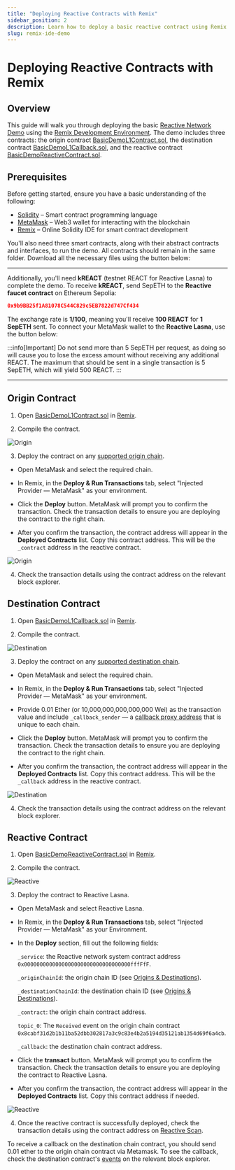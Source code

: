 ```yaml
---
title: "Deploying Reactive Contracts with Remix"
sidebar_position: 2
description: Learn how to deploy a basic reactive contract using Remix IDE. Ideal for mastering Reactive Network fundamentals.
slug: remix-ide-demo
---
```



# Deploying Reactive Contracts with Remix

## Overview

This guide will walk you through deploying the basic [Reactive Network Demo](https://github.com/Reactive-Network/reactive-smart-contract-demos/tree/main/src/demos/basic) using the [Remix Development Environment](https://remix.ethereum.org/). The demo includes three contracts: the origin contract [BasicDemoL1Contract.sol](https://github.com/Reactive-Network/reactive-smart-contract-demos/blob/main/src/demos/basic/BasicDemoL1Contract.sol), the destination contract [BasicDemoL1Callback.sol](https://github.com/Reactive-Network/reactive-smart-contract-demos/blob/main/src/demos/basic/BasicDemoL1Callback.sol), and the reactive contract [BasicDemoReactiveContract.sol](https://github.com/Reactive-Network/reactive-smart-contract-demos/blob/main/src/demos/basic/BasicDemoReactiveContract.sol).

## Prerequisites

Before getting started, ensure you have a basic understanding of the following:

- [Solidity](https://soliditylang.org/) – Smart contract programming language
- [MetaMask](https://metamask.io/) – Web3 wallet for interacting with the blockchain
- [Remix](https://remix.ethereum.org/) – Online Solidity IDE for smart contract development

You'll also need three smart contracts, along with their abstract contracts and interfaces, to run the demo. All contracts should remain in the same folder. Download all the necessary files using the button below:

<DownloadButton />

<hr />

Additionally, you'll need **kREACT** (testnet REACT for Reactive Lasna) to complete the demo. To receive **kREACT**, send SepETH to the **Reactive faucet contract** on Ethereum Sepolia:

```json
0x9b9BB25f1A81078C544C829c5EB7822d747Cf434
```

The exchange rate is **1/100**, meaning you'll receive **100 REACT** for **1 SepETH** sent. To connect your MetaMask wallet to the **Reactive Lasna**, use the button below:

:::info[Important]
Do not send more than 5 SepETH per request, as doing so will cause you to lose the excess amount without receiving any additional REACT. The maximum that should be sent in a single transaction is 5 SepETH, which will yield 500 REACT.
:::

<LasnaButton />

<hr />

## Origin Contract

1. Open [BasicDemoL1Contract.sol](https://github.com/Reactive-Network/reactive-smart-contract-demos/blob/main/src/demos/basic/BasicDemoL1Contract.sol) in [Remix](https://remix.ethereum.org/).

2. Compile the contract.

![Origin](img/1.png)

3. Deploy the contract on any [supported origin chain](../../docs/origins-and-destinations.mdx#testnet-chains).

* Open MetaMask and select the required chain.

* In Remix, in the **Deploy & Run Transactions** tab, select "Injected Provider — MetaMask" as your environment.

* Click the **Deploy** button. MetaMask will prompt you to confirm the transaction. Check the transaction details to ensure you are deploying the contract to the right chain.

* After you confirm the transaction, the contract address will appear in the **Deployed Contracts** list. Copy this contract address. This will be the `_contract` address in the reactive contract.

![Origin](img/11.png)

4. Check the transaction details using the contract address on the relevant block explorer.

## Destination Contract

1. Open [BasicDemoL1Callback.sol](https://github.com/Reactive-Network/reactive-smart-contract-demos/blob/main/src/demos/basic/BasicDemoL1Callback.sol) in [Remix](https://remix.ethereum.org/).

2. Compile the contract.

![Destination](img/2.png)

3. Deploy the contract on any [supported destination chain](../../docs/origins-and-destinations.mdx#testnet-chains).

* Open MetaMask and select the required chain.

* In Remix, in the **Deploy & Run Transactions** tab, select "Injected Provider — MetaMask" as your environment.

* Provide 0.01 Ether (or 10,000,000,000,000,000 Wei) as the transaction value and include `_callback_sender` — a [callback proxy address](../../docs/origins-and-destinations.mdx#testnet-chains) that is unique to each chain.

* Click the **Deploy** button. MetaMask will prompt you to confirm the transaction. Check the transaction details to ensure you are deploying the contract to the right chain.

* After you confirm the transaction, the contract address will appear in the **Deployed Contracts** list. Copy this contract address. This will be the `_callback` address in the reactive contract.

![Destination](img/22.png)

4. Check the transaction details using the contract address on the relevant block explorer.

## Reactive Contract

1. Open [BasicDemoReactiveContract.sol](https://github.com/Reactive-Network/reactive-smart-contract-demos/blob/main/src/demos/basic/BasicDemoReactiveContract.sol) in [Remix](https://remix.ethereum.org/).

2. Compile the contract.

![Reactive](img/3.png)

3. Deploy the contract to Reactive Lasna.

* Open MetaMask and select Reactive Lasna.

* In Remix, in the **Deploy & Run Transactions** tab, select "Injected Provider — MetaMask" as your Environment.

* In the **Deploy** section, fill out the following fields:

    `_service`: the Reactive network system contract address `0x0000000000000000000000000000000000fffFfF`.

    `_originChainId`: the origin chain ID (see [Origins & Destinations](https://dev.reactive.network/origins-and-destinations#testnet-chains)).

    `_destinationChainId`: the destination chain ID (see [Origins & Destinations](https://dev.reactive.network/origins-and-destinations#testnet-chains)).
    
    `_contract`: the origin chain contract address.
    
    `topic_0`: The `Received` event on the origin chain contract `0x8cabf31d2b1b11ba52dbb302817a3c9c83e4b2a5194d35121ab1354d69f6a4cb`.
    
    `_callback`: the destination chain contract address.

* Click the **transact** button. MetaMask will prompt you to confirm the transaction. Check the transaction details to ensure you are deploying the contract to Reactive Lasna.

* After you confirm the transaction, the contract address will appear in the **Deployed Contracts** list. Copy this contract address if needed.

![Reactive](img/33.png)

4. Once the reactive сontract is successfully deployed, check the transaction details using the contract address on [Reactive Scan](https://lasna.reactscan.net/).

To receive a callback on the destination chain contract, you should send 0.01 ether to the origin chain contract via Metamask. To see the callback, check the destination contract's [events](https://sepolia.etherscan.io/address/0x26fF307f0f0Ea0C4B5Df410Efe22754324DACE08#events) on the relevant block explorer.
